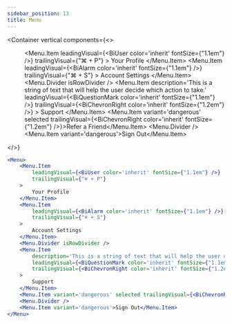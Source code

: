 ```yaml
---
sidebar_position: 13
title: Menu
---
```


<Container
    vertical
    components={<>
        <Menu>
            <Menu.Item
                leadingVisual={<BiUser color='inherit' fontSize={"1.1em"} />}
                trailingVisual={"⌘ + P"}
            >
                Your Profile
            </Menu.Item>
            <Menu.Item
                leadingVisual={<BiAlarm color='inherit' fontSize={"1.1em"} />}
                trailingVisual={"⌘ + S"}
            >
                Account Settings
            </Menu.Item>
            <Menu.Divider isRowDivider />
            <Menu.Item
                description='This is a string of text that will help the user decide which action to take.'
                leadingVisual={<BiQuestionMark color='inherit' fontSize={"1.1em"} />}
                trailingVisual={<BiChevronRight color='inherit' fontSize={"1.2em"} />}
            >
                Support
            </Menu.Item>
            <Menu.Item variant='dangerous' selected trailingVisual={<BiChevronRight color='inherit' fontSize={"1.2em"} />}>Refer a Friend</Menu.Item>
            <Menu.Divider />
            <Menu.Item variant='dangerous'>Sign Out</Menu.Item>
        </Menu>
    </>}
>

```jsx
<Menu>
    <Menu.Item
        leadingVisual={<BiUser color='inherit' fontSize={"1.1em"} />}
        trailingVisual={"⌘ + P"}
    >
        Your Profile
    </Menu.Item>
    <Menu.Item
        leadingVisual={<BiAlarm color='inherit' fontSize={"1.1em"} />}
        trailingVisual={"⌘ + S"}
    >
        Account Settings
    </Menu.Item>
    <Menu.Divider isRowDivider />
    <Menu.Item
        description='This is a string of text that will help the user decide which action to take.'
        leadingVisual={<BiQuestionMark color='inherit' fontSize={"1.1em"} />}
        trailingVisual={<BiChevronRight color='inherit' fontSize={"1.2em"} />}
    >
        Support
    </Menu.Item>
    <Menu.Item variant='dangerous' selected trailingVisual={<BiChevronRight color='inherit' fontSize={"1.2em"} />}>Refer a Friend</Menu.Item>
    <Menu.Divider />
    <Menu.Item variant='dangerous'>Sign Out</Menu.Item>
</Menu>
```

</Container>
